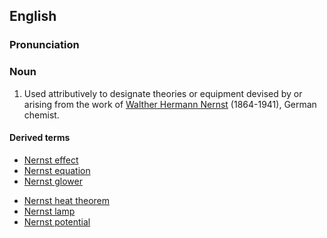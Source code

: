 ==English==
===Pronunciation===
{{IPA|/nɜːnst/}}

===Noun===
{{en-noun|-}}

# Used attributively to designate theories or equipment devised by or arising from the work of [[w:Walther Nernst|Walther Hermann Nernst]] (1864-1941), German chemist.

====Derived terms====
{{top2}}
*[[Nernst effect]]
*[[Nernst equation]]
*[[Nernst glower]]
{{mid2}}
*[[Nernst heat theorem]]
*[[Nernst lamp]]
*[[Nernst potential]]
{{bottom}}